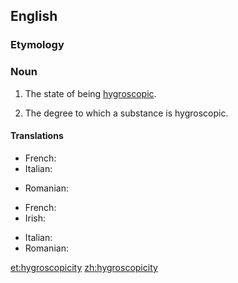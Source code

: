 ==English==

===Etymology===
{{suffix|hygroscopic|ity|lang=en}}

===Noun===
{{en-noun|~|hygroscopicities}}

# {{lb|en|uncountable}} The state of being [[hygroscopic]].
# {{lb|en|countable}} The degree to which a substance is hygroscopic.

====Translations====
{{trans-top|the state of being hygroscopic}}
* French: {{t+|fr|hygroscopicité|f}}
* Italian: {{t|it|igroscopicità|f}}
{{trans-mid}}
* Romanian: {{t+|ro|higroscopicitate|f}}
{{trans-bottom}}

{{trans-top|the degree to which a substance is hygroscopic}}
* French: {{t+|fr|hygroscopicité|f}}
* Irish: {{t|ga|tais-scópacht|f}}
{{trans-mid}}
* Italian: {{t|it|igroscopicità|f}}
* Romanian: {{t+|ro|higroscopicitate|f}}
{{trans-bottom}}

[[et:hygroscopicity]]
[[zh:hygroscopicity]]